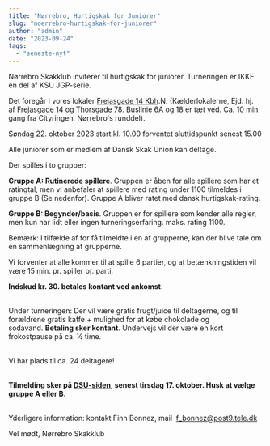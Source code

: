 ```yaml
---
title: "Nørrebro, Hurtigskak for Juniorer"
slug: "noerrebro-hurtigskak-for-juniorer"
author: "admin"
date: "2023-09-24"
tags: 
  - "seneste-nyt"
---
```


Nørrebro Skakklub inviterer til hurtigskak for juniorer. Turneringen er IKKE en del af KSU JGP-serie.

Det foregår i vores lokaler [Frejasgade 14 Kbh](https://www.google.com/maps/search/Frejasgade+14+Kbh?entry=gmail&source=g).N. (Kælderlokalerne, Ejd. hj. af [Frejasgade 14](https://www.google.com/maps/search/Frejasgade+14?entry=gmail&source=g) og [Thorsgade 78](https://www.google.com/maps/search/Thorsgade+78?entry=gmail&source=g). Buslinie 6A og 18 er tæt ved. Ca. 10 min. gang fra Cityringen, Nørrebro's runddel).

Søndag 22. oktober 2023 start kl. 10.00 forventet sluttidspunkt senest 15.00

Alle juniorer som er medlem af Dansk Skak Union kan deltage.

Der spilles i to grupper:

**Gruppe A: Rutinerede spillere**. Gruppen er åben for alle spillere som har et ratingtal, men vi anbefaler at spillere med rating under 1100 tilmeldes i gruppe B (Se nedenfor). Gruppe A bliver ratet med dansk hurtigskak-rating. 

**Gruppe B: Begynder/basis**. Gruppen er for spillere som kender alle regler, men kun har lidt eller ingen turneringserfaring. maks. rating 1100.

Bemærk: I tilfælde af for få tilmeldte i en af grupperne, kan der blive tale om en sammenlægning af grupperne. 

Vi forventer at alle kommer til at spille 6 partier, og at betænkningstiden vil være 15 min. pr. spiller pr. parti.

**Indskud kr. 30. betales kontant ved ankomst.**   
 

Under turneringen: Der vil være gratis frugt/juice til deltagerne, og til forældrene gratis kaffe + mulighed for at købe chokolade og sodavand. **Betaling sker kontant**. Undervejs vil der være en kort frokostpause på ca. ½ time.  
 

Vi har plads til ca. 24 deltagere!  
 

**Tilmelding sker på [DSU-siden](https://turnering.skak.dk/TournamentActive/Details?tourId=28398), senest tirsdag 17. oktober. Husk at vælge gruppe A eller B.**  
 

Yderligere information: kontakt Finn Bonnez, mail  [f\_bonnez@post9.tele.dk](mailto:f_bonnez@post9.tele.dk)

Vel mødt, Nørrebro Skakklub
